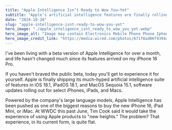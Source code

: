 ```yaml
---
title: "Apple Intelligence Isn’t Ready to Wow You—Yet"
subtitle: "Apple’s artificial intelligence features are finally rolling out today, but you might find yourself saying, “Is that it?”"
date: "2024-10-28"
slug: "apple-intelligence-isnt-ready-to-wow-you-yet"
hero_image: "./apple_inteligence_isnt_ready_to_wow_you_yet.webp"
hero_image_alt: "Image may contain Electronics Mobile Phone Phone Iphone Baby and Person"
hero_image_credit_link: "https://media.wired.com/photos/671f8ad06f9394a1453d0d15/master/w_1280,c_limit/iPhone-16-Pro-Siri-Reviewer-Photo-SOURCE-Julian-Chokkattu.jpeg"
---
```


I've been living with a beta version of Apple Intelligence for over a month, and life hasn't changed much since its features arrived on my iPhone 16 Pro.

If you haven't braved the public beta, today you'll get to experience it for yourself. Apple is finally shipping its much-hyped artificial intelligence suite of features in iOS 18.1, iPadOS 18.1, and MacOS Sequoia 15.1, software updates rolling out for select iPhones, iPads, and Macs.

Powered by the company's large language models, Apple Intelligence has been pushed as one of the biggest reasons to buy the new iPhone 16, iPad Mini, or iMac. At WWDC this past June, Tim Cook said it would take the experience of using Apple products to "new heights." The problem? That experience, in its current form, is quite flat.
